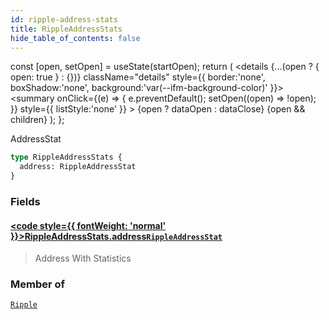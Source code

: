 ```yaml
---
id: ripple-address-stats
title: RippleAddressStats
hide_table_of_contents: false
---
```







  const [open, setOpen] = useState(startOpen);
  return (
    <details {...(open ? { open: true } : {})} className="details" style={{ border:'none', boxShadow:'none', background:'var(--ifm-background-color)' }}>
      <summary
        onClick={(e) => {
          e.preventDefault();
          setOpen((open) => !open);
        }}
        style={{ listStyle:'none' }}
      >
      {open ? dataOpen : dataClose}
      </summary>
      {open && children}
    </details>
  );
};








AddressStat


```graphql
type RippleAddressStats {
  address: RippleAddressStat
}
```




### Fields

#### [<code style={{ fontWeight: 'normal' }}>RippleAddressStats.<b>address</b></code>](#)<Bullet />[`RippleAddressStat`](/docs/graphql-reference/objects/ripple-address-stat) <Badge class="badge badge--secondary" text="object"/> 
> 
> 
> Address With Statistics
> 



### Member of

[`Ripple`](/docs/graphql-reference/objects/ripple)  <Badge class="secondary" text="object"/>

